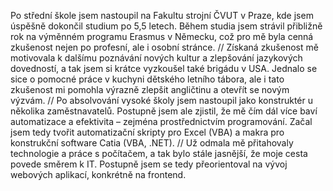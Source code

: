 Po střední škole jsem nastoupil na Fakultu strojní ČVUT v Praze, kde jsem úspěšně dokončil studium po 5,5 letech. Během studia jsem strávil přibližně rok na výměnném programu Erasmus v Německu, což pro mě byla cenná zkušenost nejen po profesní, ale i osobní stránce.
//
Získaná zkušenost mě motivovala k dalšímu poznávání nových kultur a zlepšování jazykových dovedností, a tak jsem si krátce vyzkoušel také brigádu v USA. Jednalo se sice o pomocné práce v kuchyni dětského letního tábora, ale i tato zkušenost mi pomohla výrazně zlepšit angličtinu a otevřít se novým výzvám.
//
Po absolvování vysoké školy jsem nastoupil jako konstruktér u několika zaměstnavatelů. Postupně jsem ale zjistil, že mě čím dál více baví automatizace a efektivita – zejména prostřednictvím programování. Začal jsem tedy tvořit automatizační skripty pro Excel (VBA) a makra pro konstrukční software Catia (VBA, .NET).
//
Už odmala mě přitahovaly technologie a práce s počítačem, a tak bylo stále jasnější, že moje cesta povede směrem k IT. Postupně jsem se tedy přeorientoval na vývoj webových aplikací, konkrétně na frontend.